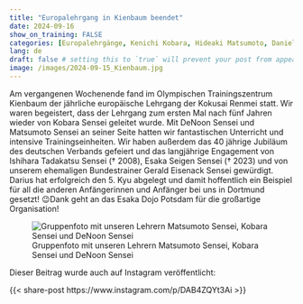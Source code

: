 ---
title: "Europalehrgang in Kienbaum beendet"
date: 2024-09-16
show_on_training: FALSE
categories: [Europalehrgänge, Kenichi Kobara, Hideaki Matsumoto, Daniel DeNoon] # self-defined categories
lang: de
draft: false # setting this to `true` will prevent your post from appearing on your listing page until you're ready!
image: /images/2024-09-15_Kienbaum.jpg
---

Am vergangenen Wochenende fand im Olympischen Trainingszentrum Kienbaum der jährliche europäische Lehrgang der Kokusai Renmei statt. Wir waren begeistert, dass der Lehrgang zum ersten Mal nach fünf Jahren wieder von Kobara Sensei geleitet wurde. Mit DeNoon Sensei und Matsumoto Sensei an seiner Seite hatten wir fantastischen Unterricht und intensive Trainingseinheiten. Wir haben außerdem das 40 jährige Jubiläum des deutschen Verbands gefeiert und das langjährige Engagement von Ishihara Tadakatsu Sensei († 2008), Esaka Seigen Sensei († 2023) und von unserem ehemaligen Bundestrainer Gerald Eisenack Sensei gewürdigt. Darius hat erfolgreich den 5. Kyu abgelegt und damit hoffentlich ein Beispiel für all die anderen Anfängerinnen und Anfänger bei uns in Dortmund gesetzt! 😉Dank geht an das Esaka Dojo Potsdam für die großartige Organisation!

![Gruppenfoto mit unseren Lehrern Matsumoto Sensei, Kobara Sensei und DeNoon Sensei](/images/2024-09-15_Kienbaum.jpg)

Dieser Beitrag wurde auch auf Instagram veröffentlicht:

{{< share-post https://www.instagram.com/p/DAB4ZQYt3Ai >}}
